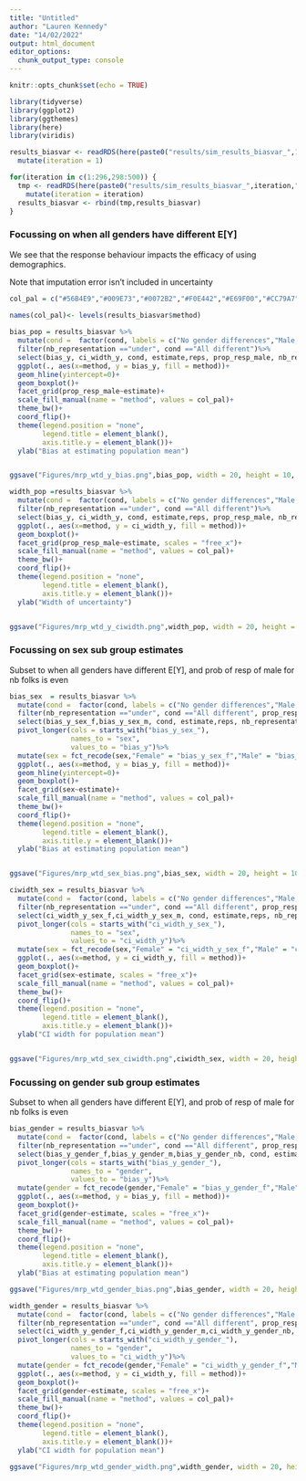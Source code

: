 ```yaml
---
title: "Untitled"
author: "Lauren Kennedy"
date: "14/02/2022"
output: html_document
editor_options: 
  chunk_output_type: console
---
```


```r
knitr::opts_chunk$set(echo = TRUE)
```


```r

library(tidyverse)
library(ggplot2)
library(ggthemes)
library(here)
library(viridis)

results_biasvar <- readRDS(here(paste0("results/sim_results_biasvar_",1,".rds"))) %>%
  mutate(iteration = 1)

for(iteration in c(1:296,298:500)) {
  tmp <- readRDS(here(paste0("results/sim_results_biasvar_",iteration,".rds"))) %>%
    mutate(iteration = iteration)
  results_biasvar <- rbind(tmp,results_biasvar)
}

```

### Focussing on when all genders have different E[Y]

We see that the response behaviour impacts the efficacy of using demographics.

Note that imputation error isn't included in uncertainty
```r

col_pal = c("#56B4E9","#009E73","#0072B2","#F0E442","#E69F00","#CC79A7")

names(col_pal)<- levels(results_biasvar$method)            
            
bias_pop = results_biasvar %>%
  mutate(cond =  factor(cond, labels = c("No gender differences","Male, female same, non-binary different","Female, non-binary same, male different", "All different"))) %>%
  filter(nb_representation =="under", cond =="All different")%>%
  select(bias_y, ci_width_y, cond, estimate,reps, prop_resp_male, nb_representation,method)%>%
  ggplot(., aes(x=method, y = bias_y, fill = method))+
  geom_hline(yintercept=0)+
  geom_boxplot()+
  facet_grid(prop_resp_male~estimate)+
  scale_fill_manual(name = "method", values = col_pal)+
  theme_bw()+
  coord_flip()+
  theme(legend.position = "none",
        legend.title = element_blank(),
        axis.title.y = element_blank())+
  ylab("Bias at estimating population mean")


ggsave("Figures/mrp_wtd_y_bias.png",bias_pop, width = 20, height = 10, units = "cm")
```


```r
width_pop =results_biasvar %>%
  mutate(cond =  factor(cond, labels = c("No gender differences","Male, female same, non-binary different","Female, non-binary same, male different", "All different"))) %>%
  filter(nb_representation =="under", cond =="All different")%>%
  select(bias_y, ci_width_y, cond, estimate,reps, prop_resp_male, nb_representation,method)%>%
  ggplot(., aes(x=method, y = ci_width_y, fill = method))+
  geom_boxplot()+
  facet_grid(prop_resp_male~estimate, scales = "free_x")+
  scale_fill_manual(name = "method", values = col_pal)+
  theme_bw()+
  coord_flip()+
  theme(legend.position = "none",
        legend.title = element_blank(),
        axis.title.y = element_blank())+
  ylab("Width of uncertainty")


ggsave("Figures/mrp_wtd_y_ciwidth.png",width_pop, width = 20, height = 10, units = "cm")

```

### Focussing on sex sub group estimates

Subset to when all genders have different E[Y], and prob of resp of male for nb folks is even 

```r
bias_sex  = results_biasvar %>%
  mutate(cond =  factor(cond, labels = c("No gender differences","Male, female same, non-binary different","Female, non-binary same, male different", "All different"))) %>%
  filter(nb_representation =="under", cond =="All different", prop_resp_male == .5)%>%
  select(bias_y_sex_f,bias_y_sex_m, cond, estimate,reps, nb_representation,method)%>%
  pivot_longer(cols = starts_with("bias_y_sex_"), 
               names_to = "sex",
               values_to = "bias_y")%>%
  mutate(sex = fct_recode(sex,"Female" = "bias_y_sex_f","Male" = "bias_y_sex_m"))%>%
  ggplot(., aes(x=method, y = bias_y, fill = method))+
  geom_hline(yintercept=0)+
  geom_boxplot()+
  facet_grid(sex~estimate)+
  scale_fill_manual(name = "method", values = col_pal)+
  theme_bw()+
  coord_flip()+
  theme(legend.position = "none",
        legend.title = element_blank(),
        axis.title.y = element_blank())+
  ylab("Bias at estimating population mean")


ggsave("Figures/mrp_wtd_sex_bias.png",bias_sex, width = 20, height = 10, units = "cm")


```

```r
ciwidth_sex = results_biasvar %>%
  mutate(cond =  factor(cond, labels = c("No gender differences","Male, female same, non-binary different","Female, non-binary same, male different", "All different"))) %>%
  filter(nb_representation =="under", cond =="All different", prop_resp_male == .5)%>%
  select(ci_width_y_sex_f,ci_width_y_sex_m, cond, estimate,reps, nb_representation,method)%>%
  pivot_longer(cols = starts_with("ci_width_y_sex_"), 
               names_to = "sex",
               values_to = "ci_width_y")%>%
  mutate(sex = fct_recode(sex,"Female" = "ci_width_y_sex_f","Male" = "ci_width_y_sex_m"))%>%
  ggplot(., aes(x=method, y = ci_width_y, fill = method))+
  geom_boxplot()+
  facet_grid(sex~estimate, scales = "free_x")+
  scale_fill_manual(name = "method", values = col_pal)+
  theme_bw()+
  coord_flip()+
  theme(legend.position = "none",
        legend.title = element_blank(),
        axis.title.y = element_blank())+
  ylab("CI width for population mean")


ggsave("Figures/mrp_wtd_sex_ciwidth.png",ciwidth_sex, width = 20, height = 10, units = "cm")
```


### Focussing on gender sub group estimates

Subset to when all genders have different E[Y], and prob of resp of male for nb folks is even 

```r
bias_gender = results_biasvar %>%
  mutate(cond =  factor(cond, labels = c("No gender differences","Male, female same, non-binary different","Female, non-binary same, male different", "All different"))) %>%
  filter(nb_representation =="under", cond =="All different", prop_resp_male == .5)%>%
  select(bias_y_gender_f,bias_y_gender_m,bias_y_gender_nb, cond, estimate,reps, nb_representation,method)%>%
  pivot_longer(cols = starts_with("bias_y_gender_"), 
               names_to = "gender",
               values_to = "bias_y")%>%
  mutate(gender = fct_recode(gender,"Female" = "bias_y_gender_f","Male" = "bias_y_gender_m","Non-binary" = "bias_y_gender_nb"))%>%
  ggplot(., aes(x=method, y = bias_y, fill = method))+
  geom_boxplot()+
  facet_grid(gender~estimate, scales = "free_x")+
  scale_fill_manual(name = "method", values = col_pal)+
  theme_bw()+
  coord_flip()+
  theme(legend.position = "none",
        legend.title = element_blank(),
        axis.title.y = element_blank())+
  ylab("Bias at estimating population mean")

ggsave("Figures/mrp_wtd_gender_bias.png",bias_gender, width = 20, height = 10, units = "cm")
```

```r
width_gender = results_biasvar %>%
  mutate(cond =  factor(cond, labels = c("No gender differences","Male, female same, non-binary different","Female, non-binary same, male different", "All different"))) %>%
  filter(nb_representation =="under", cond =="All different", prop_resp_male == .5)%>%
  select(ci_width_y_gender_f,ci_width_y_gender_m,ci_width_y_gender_nb, cond, estimate,reps, nb_representation,method)%>%
  pivot_longer(cols = starts_with("ci_width_y_gender_"), 
               names_to = "gender",
               values_to = "ci_width_y")%>%
  mutate(gender = fct_recode(gender,"Female" = "ci_width_y_gender_f","Male" = "ci_width_y_gender_m","Non-binary" = "ci_width_y_gender_nb"))%>%
  ggplot(., aes(x=method, y = ci_width_y, fill = method))+
  geom_boxplot()+
  facet_grid(gender~estimate, scales = "free_x")+
  scale_fill_manual(name = "method", values = col_pal)+
  theme_bw()+
  coord_flip()+
  theme(legend.position = "none",
        legend.title = element_blank(),
        axis.title.y = element_blank())+
  ylab("CI width for population mean")

ggsave("Figures/mrp_wtd_gender_width.png",width_gender, width = 20, height = 10, units = "cm")
```
